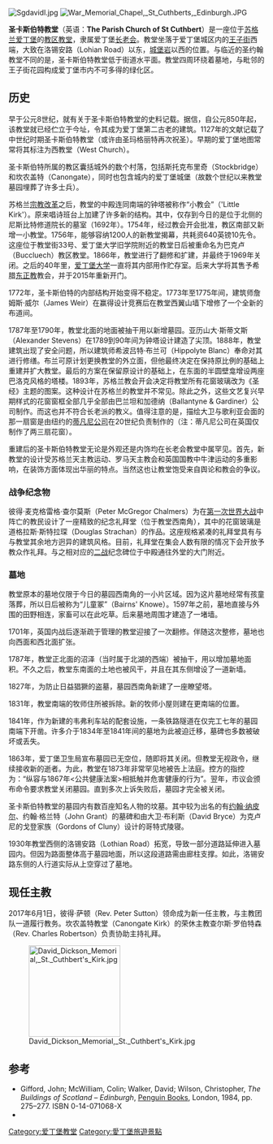 {{Infobox church
| name           = 圣卡斯伯特教堂
| image          = St-Cuthbert's-Church-UK-09-3002a.jpg
| dedication     = [[卡斯伯特|卡斯伯特]]
| dedicated date = 11 July 1894
| denomination   = [[苏格兰教会|苏格兰教会]]（[[长老会|长老会]]）
| website        = {{URL|www.st-cuthberts.net}}
}}
[[File:Sgdavidl.jpg|thumb]]
[[File:War_Memorial_Chapel,_St_Cuthberts,_Edinburgh.JPG|thumb]]

'''圣卡斯伯特教堂'''（英语：'''The Parish Church of St Cuthbert'''）是一座位于[[苏格兰|苏格兰]][[爱丁堡|爱丁堡]]的[[教区教堂|教区教堂]]，隶属爱丁堡[[长老会|长老会]]。教堂坐落于爱丁堡城区内的[[王子街|王子街]]西端，大致在洛锡安路（Lohian Road）以东，[[爱丁堡城堡|城堡岩]]以西的位置。与临近的圣约翰教堂不同的是，圣卡斯伯特教堂低于街道水平面。教堂四周环绕着墓地，与毗邻的王子街花园构成爱丁堡市内不可多得的绿化区。

== 历史 ==
早于公元8世纪，就有关于圣卡斯伯特教堂的史料记载。据信，自公元850年起，该教堂就已经伫立于今址，令其成为爱丁堡第二古老的建筑。1127年的文献记载了中世纪时期圣卡斯伯特教堂（或许由圣玛格丽特再次祝圣）。早期的爱丁堡地图常常将其标注为西教堂（West Church）。


圣卡斯伯特所属的教区囊括城外的数个村落，包括斯托克布里奇（Stockbridge）和坎农盖特（Canongate），同时也包含城内的爱丁堡城堡（故数个世纪以来教堂墓园埋葬了许多士兵）。

苏格兰[[宗教改革|宗教改革]]之后，教堂的中殿连同南端的钟塔被称作“小教会”（'Little Kirk'）。原来唱诗班台上加建了许多新的结构。其中，仅存到今日的是位于北侧的尼斯比特修道院长的墓室（1692年）。1754年，经过教会开会批准，教区南部又新增一小教堂。1756年，能够容纳1200人的新教堂揭幕，共耗资640英镑10先令。这座位于教堂街33号、爱丁堡大学旧学院附近的教堂日后被重命名为巴克卢（Buccluech）教区教堂。1866年，教堂进行了翻修和扩建，并最终于1969年关闭。之后的40年里，[[爱丁堡大学|爱丁堡大学]]一直将其内部用作贮存室。后来大学将其售予希腊[[东正教|东正教]]教会，并于2015年重新开门。

1772年，圣卡斯伯特的内部结构开始变得不稳定。1773年至1775年间，建筑师詹姆斯·威尔（James Weir）在赢得设计竞赛后在教堂西翼山墙下增修了一个全新的布道间。

1787年至1790年，教堂北面的地面被抽干用以新增墓园。亚历山大·斯蒂文斯（Alexander Stevens）在1789到90年间为钟塔设计建造了尖顶。1888年，教堂建筑出现了安全问题，所以建筑师希波吕特·布兰可（Hippolyte Blanc）奉命对其进行修缮。布兰可原计划更换教堂的外立面，但他最终决定在保持原比例的基础上重建并扩大教堂。最后的方案在保留原设计的基础上，在东面的半圆壁龛增设两座巴洛克风格的塔楼。1893年，苏格兰教会开会决定将教堂所有花窗玻璃改为《圣经》主题的图案。这种设计在苏格兰的教堂并不常见。除此之外，这些文艺复兴早期样式的花窗窗框全部几乎全部由巴兰坦和加德纳（Ballantyne & Gardiner）公司制作。而这也并不符合长老派的教义。值得注意的是，描绘大卫与歌利亚会面的那一扇窗是由纽约的[[蒂凡尼|蒂凡尼公司]]在20世纪负责制作的（注：蒂凡尼公司在英国仅制作了两三扇花窗）。


重建后的圣卡斯伯特教堂无论是外观还是内饰均在长老会教堂中属罕见。首先，新教堂的设计受苏格兰天主教运动、罗马天主教会和英国国教中牛津运动的多重影响，在装饰方面体现出华丽的特点。当然这也让教堂饱受来自舆论和教会的争议。


=== 战争纪念物===
彼得·麦克格雷格·查尔莫斯（Peter McGregor Chalmers）为在[[第一次世界大战|第一次世界大战]]中阵亡的教民设计了一座精致的纪念礼拜堂（位于教堂西南角），其中的花窗玻璃是道格拉斯·斯特拉琛（Douglas Strachan）的作品。这座规格紧凑的礼拜堂具有与与教堂其余地方迥异的建筑风格。目前，礼拜堂在集会人数有限的情况下会开放予教众作礼拜。与之相对应的[[二战|二战]]纪念碑位于中殿通往外堂的大门附近。


=== 墓地 ===
教堂原本的墓地仅限于今日的墓园西南角的一小片区域。因为这片墓地经常有孩童落葬，所以日后被称为“儿童冢”（Bairns' Knowe）。1597年之前，墓地直接与外围的田野相连，家畜可以在此吃草。后来墓地周围才建造了一堵墙。

1701年，英国内战后逐渐疏于管理的教堂迎接了一次翻修。伴随这次整修，墓地也向西面和西北面扩张。

1787年，教堂正北面的沼泽（当时属于北湖的西端）被抽干，用以增加墓地面积。不久之后，教堂东南面的土地也被风干，并且在其东侧增设了一道新墙。

1827年，为防止日益猖獗的盗墓，墓园西南角新建了一座瞭望塔。

1831年，教堂南端的牧师住所被拆除。新的牧师小屋则建在更南端的位置。

1841年，作为新建的韦弗利车站的配套设施，一条铁路隧道在仅完工七年的墓园南端下开凿。许多介于1834年至1841年间的墓地为此被迫迁移，墓碑也多数被破坏或丢失。

1863年，爱丁堡卫生局宣布墓园已无空位，随即将其关闭。但教堂无视政令，继续接收新的逝者。为此，教堂在1873年非常罕见地被告上法庭。控方的指控为：“纵容与1867年<公共健康法案>相抵触并危害健康的行为”。翌年，市议会颁布命令要求教堂关闭墓园。直到多次上诉失败后，墓园才完全被关闭。

圣卡斯伯特教堂的墓园内有数百座知名人物的坟墓。其中较为出名的有[[约翰·纳皮尔|约翰·纳皮尔]]、约翰·格兰特（John Grant）的墓碑和由大卫·布利斯（David Bryce）为克卢尼的戈登家族（Gordons of Cluny）设计的哥特式陵寝。

1930年教堂西侧的洛锡安路（Lothian Road）拓宽，导致一部分道路延伸进入墓园内。但因为路面整体高于墓园地面，所以这段道路需由廊柱支撑。如此，洛锡安路东侧的人行道实际从上空穿过了墓地。

== 现任主教 ==

2017年6月1日，彼得·萨顿（Rev. Peter Sutton）领命成为新一任主教，与主教团队一道履行教务。坎农盖特教堂（Canongate Kirk）的荣休主教查尔斯·罗伯特森（Rev. Charles Robertson）负责协助主持礼拜。

[[File:David_Dickson_Memorial,_St._Cuthbert's_Kirk.jpg|180px]]

==参考==
{{reflist}}
* Gifford, John; McWilliam, Colin; Walker, David; Wilson, Christopher, ''The Buildings of Scotland – Edinburgh'', [[Penguin_Books|Penguin Books]], London, 1984, pp. 275–277. ISBN 0-14-071068-X
*{{cite web |url=http://www.sacred-destinations.com/scotland/edinburgh-st-cuthberts.htm |title=St. Cuthbert's Parish Church – Edinburgh, Scotland |publisher=Sacred Destinations |accessdate=2009-05-27 |deadurl=yes |archiveurl=https://web.archive.org/web/20051228172219/http://www.sacred-destinations.com/scotland/edinburgh-st-cuthberts.htm |archivedate=2005-12-28 }}
{{coord|55.9496|-3.2052|region:GB_type:landmark|display=title}}

[[Category:爱丁堡教堂|Category:爱丁堡教堂]]
[[Category:愛丁堡旅遊景點|Category:愛丁堡旅遊景點]]